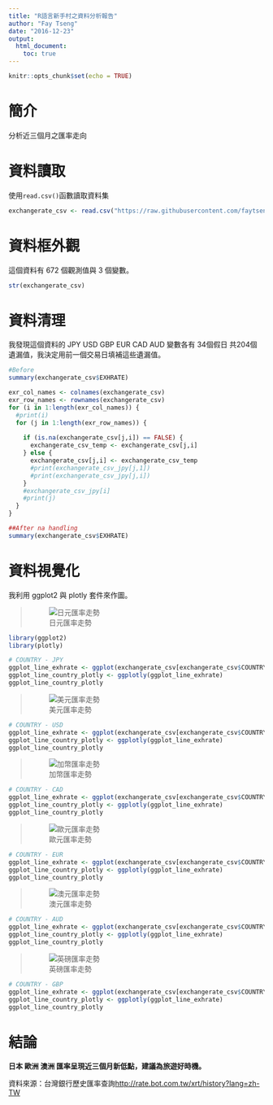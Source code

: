 ```yaml
---
title: "R語言新手村之資料分析報告"
author: "Fay Tseng"
date: "2016-12-23"
output: 
  html_document:
    toc: true
---
```


```r
knitr::opts_chunk$set(echo = TRUE)
```

# 簡介
分析近三個月之匯率走向

# 資料讀取
使用`read.csv()`函數讀取資料集

```r
exchangerate_csv <- read.csv("https://raw.githubusercontent.com/faytseng/Start-R/master/ExchangeRate_l3mth.csv", header=TRUE , colClasses = c("Date", "character", "numeric"))

```

# 資料框外觀
這個資料有 672 個觀測值與 3 個變數。

```r
str(exchangerate_csv)
```

# 資料清理
我發現這個資料的 JPY	USD	GBP	EUR	CAD	AUD 變數各有 34個假日 共204個 遺漏值，我決定用前一個交易日填補這些遺漏值。

```r
#Before
summary(exchangerate_csv$EXHRATE)

exr_col_names <- colnames(exchangerate_csv)
exr_row_names <- rownames(exchangerate_csv)
for (i in 1:length(exr_col_names)) {
  #print(i)
  for (j in 1:length(exr_row_names)) {
    
    if (is.na(exchangerate_csv[j,i]) == FALSE) {
      exchangerate_csv_temp <- exchangerate_csv[j,i]
    } else {
      exchangerate_csv[j,i] <- exchangerate_csv_temp
      #print(exchangerate_csv_jpy[j,1])
      #print(exchangerate_csv_jpy[j,i])
    }
    #exchangerate_csv_jpy[i]
    #print(j)
  }
}

##After na handling
summary(exchangerate_csv$EXHRATE)
```


# 資料視覺化
我利用 ggplot2 與 plotly 套件來作圖。

> ![日元匯率走勢](http://jamie.gogoblog.org/201404/1-37.jpg)
```r
library(ggplot2)
library(plotly)

# COUNTRY - JPY
ggplot_line_exhrate <- ggplot(exchangerate_csv[exchangerate_csv$COUNTRY == "JPY", ], aes(x = DATADATE, y = EXHRATE, colour = COUNTRY)) + geom_line(stat = "identity", colour = 'red') + ggtitle("Exchange Rate by Japan (JPY)") + xlab("Data Date") + ylab("Exchange Rate")
ggplot_line_country_plotly <- ggplotly(ggplot_line_exhrate)
ggplot_line_country_plotly
```


> ![美元匯率走勢](https://upload.wikimedia.org/wikipedia/commons/thumb/a/a4/Flag_of_the_United_States.svg/300px-Flag_of_the_United_States.svg.png)
```r
# COUNTRY - USD
ggplot_line_exhrate <- ggplot(exchangerate_csv[exchangerate_csv$COUNTRY == "USD", ], aes(x = DATADATE, y = EXHRATE, colour = COUNTRY)) + geom_line(stat = "identity", colour = 'black') + ggtitle("Exchange Rate by America (USD)") + xlab("Data Date") + ylab("Exchange Rate")
ggplot_line_country_plotly <- ggplotly(ggplot_line_exhrate)
ggplot_line_country_plotly
```


> ![加幣匯率走勢](http://image.taodabai.com/upload/9/61/961d5696a36413effe16e8163a9a679c.png)
```r
# COUNTRY - CAD
ggplot_line_exhrate <- ggplot(exchangerate_csv[exchangerate_csv$COUNTRY == "CAD", ], aes(x = DATADATE, y = EXHRATE, colour = COUNTRY)) + geom_line(stat = "identity", colour = 'blue') + ggtitle("Exchange Rate by Canada (CAD)") + xlab("Data Date") + ylab("Exchange Rate")
ggplot_line_country_plotly <- ggplotly(ggplot_line_exhrate)
ggplot_line_country_plotly
```


> ![歐元匯率走勢](https://upload.wikimedia.org/wikipedia/commons/thumb/c/c3/Flag_of_France.svg/225px-Flag_of_France.svg.png)
```r
# COUNTRY - EUR
ggplot_line_exhrate <- ggplot(exchangerate_csv[exchangerate_csv$COUNTRY == "EUR", ], aes(x = DATADATE, y = EXHRATE, colour = COUNTRY)) + geom_line(stat = "identity", colour = 'green') + ggtitle("Exchange Rate by Europe (EUR)") + xlab("Data Date") + ylab("Exchange Rate")
ggplot_line_country_plotly <- ggplotly(ggplot_line_exhrate)
ggplot_line_country_plotly
```


> ![澳元匯率走勢](https://upload.wikimedia.org/wikipedia/commons/thumb/b/b9/Flag_of_Australia.svg/300px-Flag_of_Australia.svg.png)
```r
# COUNTRY - AUD
ggplot_line_exhrate <- ggplot(exchangerate_csv[exchangerate_csv$COUNTRY == "AUD", ], aes(x = DATADATE, y = EXHRATE, colour = COUNTRY)) + geom_line(stat = "identity", colour = 'purple') + ggtitle("Exchange Rate by Australia (AUD)") + xlab("Data Date") + ylab("Exchange Rate")
ggplot_line_country_plotly <- ggplotly(ggplot_line_exhrate)
ggplot_line_country_plotly
```


> ![英磅匯率走勢](https://upload.wikimedia.org/wikipedia/commons/thumb/a/ae/Flag_of_the_United_Kingdom.svg/300px-Flag_of_the_United_Kingdom.svg.png)
```r
# COUNTRY - GBP
ggplot_line_exhrate <- ggplot(exchangerate_csv[exchangerate_csv$COUNTRY == "GBP", ], aes(x = DATADATE, y = EXHRATE, colour = COUNTRY)) + geom_line(stat = "identity", colour = 'orange') + ggtitle("Exchange Rate by UK (GBP)") + xlab("Data Date") + ylab("Exchange Rate")
ggplot_line_country_plotly <- ggplotly(ggplot_line_exhrate)
ggplot_line_country_plotly
```


# 結論
**日本 歐洲 澳洲 匯率呈現近三個月新低點，建議為旅遊好時機。**


資料來源：台灣銀行歷史匯率查詢<http://rate.bot.com.tw/xrt/history?lang=zh-TW>

